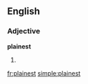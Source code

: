 ==English==

===Adjective===
'''plainest'''

# {{superlative of|[[plain]]}}

[[fr:plainest]]
[[simple:plainest]]